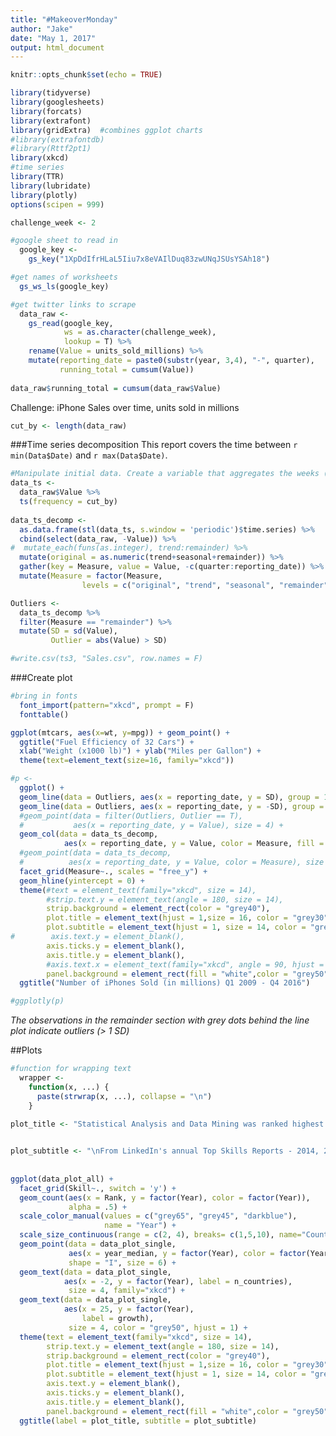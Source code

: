 ```yaml
---
title: "#MakeoverMonday"
author: "Jake"
date: "May 1, 2017"
output: html_document
---
```


```r
knitr::opts_chunk$set(echo = TRUE)
```

```r
library(tidyverse)
library(googlesheets)
library(forcats)
library(extrafont)
library(gridExtra)  #combines ggplot charts
#library(extrafontdb)
#library(Rttf2pt1)
library(xkcd)
#time series
library(TTR)
library(lubridate)
library(plotly)
options(scipen = 999)

challenge_week <- 2
```

```r
#google sheet to read in
  google_key <- 
    gs_key("1XpDdIfrHLaL5Iiu7x8eVAIlDuq83zwUNqJSUsYSAh18")

#get names of worksheets
  gs_ws_ls(google_key)

#get twitter links to scrape
  data_raw <- 
    gs_read(google_key, 
            ws = as.character(challenge_week), 
            lookup = T) %>% 
    rename(Value = units_sold_millions) %>% 
    mutate(reporting_date = paste0(substr(year, 3,4), "-", quarter),
           running_total = cumsum(Value))
  
data_raw$running_total = cumsum(data_raw$Value)
```

Challenge: iPhone Sales over time, units sold in millions
```r
cut_by <- length(data_raw)
```

###Time series decomposition
This report covers the time between ```r min(Data$Date)``` and ```r max(Data$Date)```.
```r
#Manipulate initial data. Create a variable that aggregates the weeks (HxWeek)
data_ts <- 
  data_raw$Value %>%
  ts(frequency = cut_by) 
  
data_ts_decomp <- 
  as.data.frame(stl(data_ts, s.window = 'periodic')$time.series) %>%
  cbind(select(data_raw, -Value)) %>%
#  mutate_each(funs(as.integer), trend:remainder) %>%
  mutate(original = as.numeric(trend+seasonal+remainder)) %>%
  gather(key = Measure, value = Value, -c(quarter:reporting_date)) %>%
  mutate(Measure = factor(Measure, 
                levels = c("original", "trend", "seasonal", "remainder", "running_total")))

Outliers <- 
  data_ts_decomp %>%
  filter(Measure == "remainder") %>%
  mutate(SD = sd(Value),
         Outlier = abs(Value) > SD)

#write.csv(ts3, "Sales.csv", row.names = F)
```

###Create plot
```r
#bring in fonts
  font_import(pattern="xkcd", prompt = F)
  fonttable()

ggplot(mtcars, aes(x=wt, y=mpg)) + geom_point() +
  ggtitle("Fuel Efficiency of 32 Cars") +
  xlab("Weight (x1000 lb)") + ylab("Miles per Gallon") +
  theme(text=element_text(size=16, family="xkcd"))

#p <- 
  ggplot() +
  geom_line(data = Outliers, aes(x = reporting_date, y = SD), group = 1) +
  geom_line(data = Outliers, aes(x = reporting_date, y = -SD), group = 1) +
  #geom_point(data = filter(Outliers, Outlier == T), 
  #           aes(x = reporting_date, y = Value), size = 4) +
  geom_col(data = data_ts_decomp, 
            aes(x = reporting_date, y = Value, color = Measure, fill = quarter, group = 1)) +
  #geom_point(data = data_ts_decomp, 
  #          aes(x = reporting_date, y = Value, color = Measure), size = 2) +
  facet_grid(Measure~., scales = "free_y") +
  geom_hline(yintercept = 0) +
  theme(#text = element_text(family="xkcd", size = 14),
        #strip.text.y = element_text(angle = 180, size = 14),
        strip.background = element_rect(color = "grey40"),
        plot.title = element_text(hjust = 1,size = 16, color = "grey30", face = "bold"),
        plot.subtitle = element_text(hjust = 1, size = 14, color = "grey50"),
#        axis.text.y = element_blank(),
        axis.ticks.y = element_blank(),
        axis.title.y = element_blank(),
        #axis.text.x = element_text(family="xkcd", angle = 90, hjust = 1, size = 8),
        panel.background = element_rect(fill = "white",color = "grey50")) +
  ggtitle("Number of iPhones Sold (in millions) Q1 2009 - Q4 2016")

#ggplotly(p)
```
*The observations in the remainder section with grey dots behind the line plot indicate outliers (> 1 SD)*



##Plots
```r

#function for wrapping text
  wrapper <- 
    function(x, ...) {
      paste(strwrap(x, ...), collapse = "\n")
    }

plot_title <- "Statistical Analysis and Data Mining was ranked highest on average in 2016 while User Interface Design has seen the most growth 2014 - 2016"  %>% wrapper(., width = 70)

  
plot_subtitle <- "\nFrom LinkedIn's annual Top Skills Reports - 2014, 2015, and 2016. Skills are ranked by average ranking in 2016. Only skills that were ranked each year by 5 or more countries are included.\nMarker indicates median values.\n\nAuthor: Jake Riley\n" %>% wrapper(., width = 90)
  
  
ggplot(data_plot_all) +
  facet_grid(Skill~., switch = 'y') +
  geom_count(aes(x = Rank, y = factor(Year), color = factor(Year)),
             alpha = .5) +
  scale_color_manual(values = c("grey65", "grey45", "darkblue"),
                     name = "Year") +
  scale_size_continuous(range = c(2, 4), breaks= c(1,5,10), name="Countries") +
  geom_point(data = data_plot_single,
             aes(x = year_median, y = factor(Year), color = factor(Year)),
             shape = "I", size = 6) +
  geom_text(data = data_plot_single,
            aes(x = -2, y = factor(Year), label = n_countries),
             size = 4, family="xkcd") +  
  geom_text(data = data_plot_single,
            aes(x = 25, y = factor(Year), 
                label = growth),
             size = 4, color = "grey50", hjust = 1) +  
  theme(text = element_text(family="xkcd", size = 14),
        strip.text.y = element_text(angle = 180, size = 14),
        strip.background = element_rect(color = "grey40"),
        plot.title = element_text(hjust = 1,size = 16, color = "grey30", face = "bold"),
        plot.subtitle = element_text(hjust = 1, size = 14, color = "grey50"),
        axis.text.y = element_blank(),
        axis.ticks.y = element_blank(),
        axis.title.y = element_blank(),
        panel.background = element_rect(fill = "white",color = "grey50"))+
  ggtitle(label = plot_title, subtitle = plot_subtitle)

```
